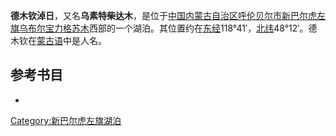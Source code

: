 '''德木钦淖日'''，又名'''乌素特柴达木'''，是位于[[中国|中国]][[内蒙古自治区|内蒙古自治区]][[呼伦贝尔市|呼伦贝尔市]][[新巴尔虎左旗|新巴尔虎左旗]][[乌布尔宝力格苏木|乌布尔宝力格苏木]]西部的一个湖泊。其位置约在[[东经|东经]]118°41′，[[北纬|北纬]]48°12′。德木钦在[[蒙古语|蒙古语]]中是人名。
== 参考书目 ==
*{{cite book|author=牧寒 |title=《内蒙古湖泊》 |year=2003 |publisher=内蒙古人民出版社 |isbn=9787204039883  }}
{{模板:呼伦贝尔市湖泊}}
{{内蒙古小作品}}

[[Category:新巴尔虎左旗湖泊|Category:新巴尔虎左旗湖泊]]